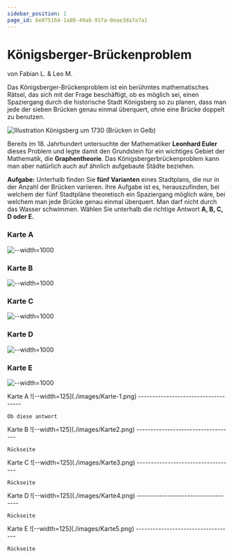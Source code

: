 ```yaml
---
sidebar_position: 1
page_id: 6e075164-1a80-49a8-91fa-0eae3da7a7a1
---
```



# Königsberger-Brückenproblem

von Fabian L. & Leo M.

Das Königsberger-Brückenproblem ist ein berühmtes mathematisches Rätsel, das sich mit der Frage beschäftigt, ob es möglich sei, einen Spaziergang durch die historische Stadt Königsberg so zu planen, dass man jede der sieben Brücken genau einmal überquert, ohne eine Brücke doppelt zu benutzen.

![Illustration Königsberg um 1730 (Brücken in Gelb)](./images/Konigsberg_bridges.png)

Bereits im 18. Jahrhundert untersuchte der Mathematiker **Leonhard Euler** dieses Problem und legte damit den Grundstein für ein wichtiges Gebiet der Mathematik, die **Graphentheorie**. Das Königsbergerbrückenproblem kann man aber natürlich auch auf ähnlich aufgebaute Städte beziehen.

**Aufgabe:** Unterhalb finden Sie **fünf Varianten** eines Stadtplans, die nur in der Anzahl der Brücken variieren. Ihre Aufgabe ist es, herauszufinden, bei welchem der fünf Stadtpläne theoretisch ein Spaziergang möglich wäre, bei welchem man jede Brücke genau einmal überquert. Man darf nicht durch das Wasser schwimmen. Wählen Sie unterhalb die richtige Antwort **A, B, C, D oder E.**

### Karte A

![--width=1000](./images/Karte-1.png)

### Karte B

![--width=1000](./images/Karte2.png)

### Karte C

![--width=1000](./images/Karte3.png)

### Karte D

![--width=1000](./images/Karte4.png)

### Karte E

![--width=1000](./images/Karte5.png)

<AdventureOptions>
  <AdventureOption label="A" nextGuessIn={60}>
    Karte A
    ![--width=125](./images/Karte-1.png)
    ------------------------------------

    Ob diese antwort
  </AdventureOption>

  <AdventureOption label="B" nextGuessIn={60}>
    Karte B
    ![--width=125](./images/Karte2.png)
    -----------------------------------

    Rückseite
  </AdventureOption>

  <AdventureOption label="C" nextGuessIn={60}>
    Karte C
    ![--width=125](./images/Karte3.png)
    -----------------------------------

    Rückseite
  </AdventureOption>

  <AdventureOption label="D" nextGuessIn={60}>
    Karte D
    ![--width=125](./images/Karte4.png)
    -----------------------------------

    Rückseite
  </AdventureOption>

  <AdventureOption label="E" nextGuessIn={60}>
    Karte E
    ![--width=125](./images/Karte5.png)
    -----------------------------------

    Rückseite
  </AdventureOption>
</AdventureOptions>
